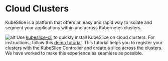 # Cloud Clusters
KubeSlice is a platform that offers an easy and rapid way to isolate and segment your 
applications within and across Kubernetes clusters.

![alt](/img/kubeslice-illustration.png)
Use [kubeslice-cli](/versioned_docs/version-0.6.0/kubeslice-cli/getting-started.mdx) 
to quickly install KubeSlice on cloud clusters. For instructions, 
follow this [demo tutorial](versioned_docs/version-0.6.0/tutorials/kubeslice-cli-demo-on-cloud-clusters.mdx).
This tutorial helps you to register your clusters with the KubeSlice Controller and create a 
slice across the clusters. We have worked to make this experience as seamless as possible.